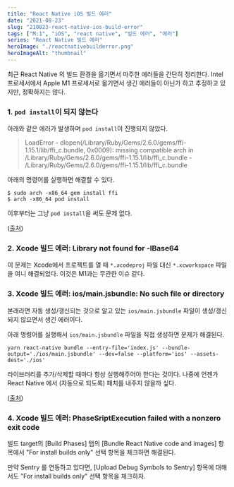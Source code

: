 ```yaml
---
title: "React Native iOS 빌드 에러"
date: "2021-08-23"
slug: "210823-react-native-ios-build-error"
tags: ["M:1", "iOS", "react native", "빌드 에러", "에러"]
series: "React Native 빌드 에러"
heroImage: "./reactnativebuilderror.png"
heroImageAlt: "thumbnail"
---
```


최근 React Native 의 빌드 환경을 옮기면서 마주한 에러들을 간단히 정리한다. Intel 프로세서에서 Apple M1 프로세서로 옮기면서 생긴 에러들이 아닌가 하고 추정하고 있지만, 정확하지는 않다.

### 1. `pod install`이 되지 않는다

아래와 같은 에러가 발생하며 `pod install`이 진행되지 않았다.

> LoadError - dlopen(/Library/Ruby/Gems/2.6.0/gems/ffi-1.15.1/lib/ffi_c.bundle, 0x0009): missing compatible arch in /Library/Ruby/Gems/2.6.0/gems/ffi-1.15.1/lib/ffi_c.bundle - /Library/Ruby/Gems/2.6.0/gems/ffi-1.15.1/lib/ffi_c.bundle

아래의 명령어를 실행하면 해결할 수 있다.

    $ sudo arch -x86_64 gem install ffi
    $ arch -x86_64 pod install

이후부터는 그냥 `pod install`을 써도 문제 없다.

([출처](https://github.com/CocoaPods/CocoaPods/issues/10220#issuecomment-730963835))

### 2. Xcode 빌드 에러: Library not found for -lBase64

이 문제는 Xcode에서 프로젝트를 열 때 `*.xcodeproj` 파일 대신 `*.xcworkspace` 파일을 여니 해결되었다. 이것은 M1과는 무관한 이슈 같다.

### 3. Xcode 빌드 에러: ios/main.jsbundle: No such file or directory

본래라면 자동 생성/갱신되는 것으로 알고 있는 `ios/main.jsbundle` 파일이 생성/갱신되지 않으면서 생긴 에러이다.

아래 명령어를 실행해서 `ios/main.jsbundle` 파일을 직접 생성하면 문제가 해결된다.

```
yarn react-native bundle --entry-file='index.js' --bundle-output='./ios/main.jsbundle' --dev=false --platform='ios' --assets-dest='./ios'
```

라이브러리를 추가/삭제할 때마다 항상 실행해주어야 한다는 것이다. 나중에 언젠가 React Native 에서 (자동으로 되도록) 패치를 내주지 않을까 싶다.

([출처](https://github.com/facebook/react-native/issues/18472#issuecomment-407759054))

### 4. Xcode 빌드 에러: PhaseSriptExecution failed with a nonzero exit code

빌드 target의 [Build Phases] 탭의 [Bundle React Native code and images] 항목에서 "For install builds only" 선택 항목을 체크하면 해결된다.

만약 Sentry 를 연동하고 있다면, [Upload Debug Symbols to Sentry] 항목에 대해서도 "For install builds only" 선택 항목을 체크하자.
